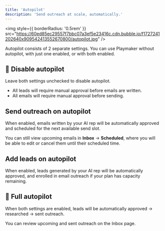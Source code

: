 ```yaml
---
title: 'Autopilot'
description: 'Send outreach at scale, automatically.'
---
```


<img
  style={{ borderRadius: '0.5rem' }}
  src="https://60ed85ec29557f7bbc07a3ef5e23416c.cdn.bubble.io/f1727241202640x909542413552670800/autopilot.jpg"
/>

<Note>
Autopilot consists of 2 separate settings. You can use Playmaker without autopilot, with just one enabled, or with both enabled.
</Note>

## 🛑 Disable autopilot

Leave both settings unchecked to disable autopilot. 
- All leads will require manual approval before emails are written.
- All emails will require manual approval before sending.

## Send outreach on autopilot

When enabled, emails written by your AI rep will be automatically approved and scheduled for the next available send slot.

You can still view upcoming emails in **Inbox** -> **Scheduled**, where you will be able to edit or cancel them until their scheduled time.


## Add leads on autopilot

When enabled, leads generated by your AI rep will be automatically approved, and enrolled in email outreach if your plan has capacity remaining.


## 🚦 Full autopilot

When both settings are enabled, leads will be automatically approved -> researched -> sent outreach.

You can review upcoming and sent outreach on the Inbox page.